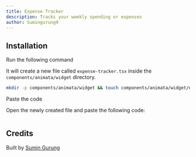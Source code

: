 ```yaml
---
title: Expense Tracker
description: Tracks your weekly spending or expenses
author: Sumingurung9
---
```


<ComponentPreview name="widget-expense-tracker--docs" />

## Installation

<Steps>
<Step>Run the following command</Step>

It will create a new file called `expense-tracker.tsx` inside the `components/animata/widget` directory.

```bash
mkdir -p components/animata/widget && touch components/animata/widget/expense-tracker.tsx
```

<Step>Paste the code</Step>

Open the newly created file and paste the following code:

```jsx file=<rootDir>/animata/widget/expense-tracker.tsx

```

</Steps>

## Credits

Built by [Sumin Gurung](https://github.com/GrgSumin)
